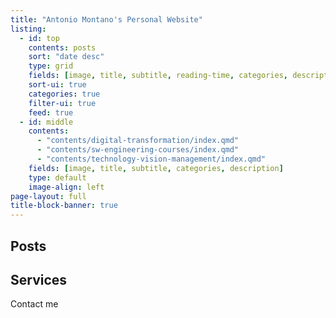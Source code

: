 ```yaml
---
title: "Antonio Montano's Personal Website"
listing:
  - id: top
    contents: posts
    sort: "date desc"
    type: grid
    fields: [image, title, subtitle, reading-time, categories, description, author, date]
    sort-ui: true
    categories: true
    filter-ui: true
    feed: true
  - id: middle
    contents: 
      - "contents/digital-transformation/index.qmd"
      - "contents/sw-engineering-courses/index.qmd"
      - "contents/technology-vision-management/index.qmd"
    fields: [image, title, subtitle, categories, description]
    type: default
    image-align: left
page-layout: full
title-block-banner: true
---
```



<div id="app" style="margin-top: 1px;margin-bottom: 10px;"></div>

<script>
  var app = document.getElementById('app');

  var typewriter = new Typewriter(app, {
    loop: true,
    delay: 75,
  });

  typewriter
    .pauseFor(250)
    .typeString('<h2>Welcome! Here, you\'ll find a variety of short (and not so short) <u>articles</u> on <span style="color: #27ae60;">topics</span> I thought might interest others. You can explore different categories using the menu on the side.</h2>')
    .pauseFor(300)
    .deleteChars(182)
    .typeString('<h2>Additionally, at the bottom of the page, I describe the <u>services</u> I offer as a <span style="color: #27ae60;">consultant</span> for all types of businesses, including startups, SMBs, and large enterprises</h2>.')
    .pauseFor(10000)
    .start();
</script>


## Posts

::: {#top}
:::

## Services

::: {#middle}
:::

Contact me
